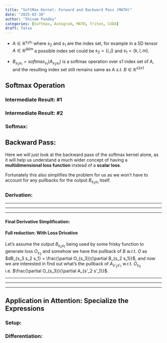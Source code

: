 ```yaml
---
title: "SoftMax Kernel: Forward and Backward Pass (MATH)"
date: "2025-03-30"
author: "Shivam Pandey"
categories: [Softmax, Autograd, MATH, Triton, CUDA]
draft: false
---
```


<!-- # Softmax Kernel: Math & Implementation -->

- $A \in \mathbb{R}^{s_2 s_1}$ where $s_2$ and $s_1$ are the index set, for example in a 5D tensor $A \in \mathbb{R}^{ijklm}$ a possible index set could be $s_2 = \{ i, j \}$ and $s_1 = \{k, l, m \}$.

- $B_{s_2 s_1} = softmax_{s_1}(A_{s_2 s_1})$ is a softmax operation over s1 index set of A, and the resulting index set still remains same as A *s.t.* $B \in \mathbb{R}^{s2s1}$

## Softmax Operation

\begin{equation}
B_{s_2 s_1} = softmax_{s_1}(A_{s_2 s_1})
\end{equation}

### Intermediate Result: #1
\begin{equation}
I^1_{s_2 s_1} = \exp{(A_{s_2 s_1})}
\end{equation}

### Intermediate Result: #2
\begin{equation}
I^2_{s_2} = \sum_{s1}I^1_{s_2 s_1}
\end{equation}

### Softmax:

\begin{equation}
B_{s_2 s_1} = \frac{I^1_{s_2 s_1}}{I^2_{s_2}} = \frac{\exp{(A_{s_2 s_1})}}{\sum_{s1}\exp{(A_{s_2 s_1})}}
\end{equation}


## Backward Pass:

Here we will just look at the backward pass of the softmax kernel alone, as it will help us understand a much wider concept of having a **multidimensional loss function** instead of a **scalar loss**.

Fortunately this also simplifies the problem for us as we won't have to account for any pullbacks for the output $B_{s_2 s_1}$ itself.

\begin{equation}
\frac{\partial B_{s_2 s_1}}{\partial A_{s'_2 s'_1}} \in \mathbb{R}^{s_2 s_1 s'_2 s'_1}
\end{equation}

### Derivation:

\begin{align}
\frac{\partial B_{s_2 s_1}}{\partial A_{s'_2 s'_1}} = \frac{1}{\sum_{s_1}\exp{(A_{s_2 s_1})}} \frac{\partial \exp{(A_{s_2 s_1})}}{\partial A_{s'_2 s'_1}} + \exp(A_{s_2 s_1})\frac{\partial \sum_{s_1} 1/exp(A_{s_2 s_1})}{\partial A_{s'_2 s'_1}}
\end{align}

---

\begin{align}
\frac{1}{\sum_{s_1}\exp{(A_{s_2 s_1})}} \frac{\partial \exp{(A_{s_2 s_1})}}{\partial A_{s'_2 s'_1}} = \frac{\exp(A_{s_2 s_1})}{\sum_{s_1}\exp{(A_{s_2 s_1})}} \frac{A_{s_2 s_1}}{A_{s'_2 s'_1}} = \frac{\exp(A_{s_2 s_1})}{\sum_{s_1}\exp{(A_{s_2 s_1})}} \mathbb{1}_{(s_2 s_1) = (s'_2 s'_1)}
\end{align}

---

\begin{equation}
\exp(A_{s_2 s_1})\frac{\partial \sum_{s_1} 1/exp(A_{s_2 s_1})}{\partial A_{s'_2 s'_1}} = -\frac{\exp(A_{s_2 s_1})}{[\sum_{s_1} exp(A_{s_2 s_1})]^2} \frac{\partial \sum_{s_1} \exp(A_{s_2 s_1})}{\partial A_{s'_2 s'_1}}
\end{equation}

\begin{align}
\frac{\partial \sum_{s_1} \exp(A_{s_2 s_1})}{\partial A_{s'_2 s'_1}} = \sum_{s_1} \frac{\partial \exp(A_{s_2 s_1})}{\partial A_{s'_2 s'_1}} = \sum_{s_1} \exp(A_{s_2 s_1}) \frac{\partial A_{s_2 s_1}}{\partial A_{s'_2 s'_1}} \\ = \sum_{s_1} \exp(A_{s_2 s_1}) \mathbb{1}_{(s_2 s_1) = (s'_2 s'_1)} = \exp(A_{s_2 s'_1}) \mathbb{1}_{s_2 = s'_2}
\end{align}

***

#### Final Derivative Simplification:
> \begin{align}
\frac{\partial B_{s_2 s_1}}{\partial A_{s'_2 s'_1}} = \frac{\exp(A_{s_2 s_1})}{\sum_{s_1}\exp{(A_{s_2 s_1})}} \mathbb{1}_{(s_2 s_1) = (s'_2 s'_1)} - \frac{\exp(A_{s_2 s_1})}{[\sum_{s_1} exp(A_{s_2 s_1})]^2} \exp(A_{s_2 s'_1}) \mathbb{1}_{s_2 = s'_2} \\ = \frac{\exp(A_{s_2 s_1})}{\sum_{s_1}\exp{(A_{s_2 s_1})}} \mathbb{1}_{(s_2 s_1) = (s'_2 s'_1)} - \frac{\exp(A_{s_2 s_1}) \exp(A_{s_2 s'_1})}{[\sum_{s_1} exp(A_{s_2 s_1})]^2} \mathbb{1}_{s_2 = s'_2} \\
= B_{s_2 s_1} \mathbb{1}_{(s_2 s_1) = (s'_2 s'_1)} - B_{s_2 s_1}B_{s_2 s'_1} \mathbb{1}_{s_2 = s'_2}
\end{align}

> \begin{align}
\frac{\partial B_{s_2 s_1}}{\partial A_{s'_2 s'_1}} = B_{s_2 s_1} \mathbb{1}_{(s_2 s_1) = (s'_2 s'_1)} - B_{s_2 s_1}B_{s_2 s'_1} \mathbb{1}_{s_2 = s'_2}
\end{align}

#### Full reduction: With Loss Drivative
Let's assume the output $B_{s_2 s_1}$ being used by some frisky function to generate loss $O_{s_3}$ and somehow we have the pullback of $B$ w.r.t. $O$ as $dB_{s_3 s_2 s_1} = \frac{\partial O_{s_3}}{\partial B_{s_2 s_1}}$, and now we are interested in find out what's the pullback of $A_{s'_2 s'_1}$ w.r.t. $O_{s_3}$ i.e. $\frac{\partial O_{s_3}}{\partial A_{s'_2 s'_1}}$.

\begin{align}
\frac{\partial O_{s_3}}{\partial A_{s'_2 s'_1}} = \sum_{s_2 s_1} \frac{\partial O_{s_3}}{\partial B_{s_2 s_1}}\frac{\partial B_{s_2 s_1}}{\partial A_{s'_2 s'_1}} \\
= \sum_{s_2 s_1} dB_{s_3 s_2 s_1} \left[ \frac{\exp(A_{s_2 s_1})}{\sum_{s_1}\exp{(A_{s_2 s_1})}} \mathbb{1}_{(s_2 s_1) = (s'_2 s'_1)} - \frac{\exp(A_{s_2 s_1}) \exp(A_{s_2 s'_1})}{[\sum_{s_1} exp(A_{s_2 s_1})]^2} \mathbb{1}_{s_2 = s'_2} \right] \\
= dB_{s_3 s'_2 s'_1} \frac{\exp(A_{s'_2 s'_1})}{\sum_{s_1}\exp{(A_{s'_2 s_1})}} - \sum_{s_2 s_1} dB_{s_3 s_2 s_1} \frac{\exp(A_{s_2 s_1}) \exp(A_{s_2 s'_1})}{[\sum_{s_1} exp(A_{s_2 s_1})]^2} \mathbb{1}_{s_2 = s'_2}
\end{align}

---

\begin{align}
\sum_{s_2 s_1} dB_{s_3 s_2 s_1} \frac{\exp(A_{s_2 s_1}) \exp(A_{s_2 s'_1})}{[\sum_{s_1} exp(A_{s_2 s_1})]^2} \mathbb{1}_{s_2 = s'_2} = \sum_{s_1} dB_{s_3 s'_2 s_1} \frac{\exp(A_{s'_2 s_1}) \exp(A_{s'_2 s'_1})}{[\sum_{s_1} exp(A_{s'_2 s_1})]^2} \\
= \frac{\exp(A_{s'_2 s'_1})}{[\sum_{s_1} exp(A_{s'_2 s_1})]^2} \sum_{s_1} [dB_{s_3 s'_2 s_1} \exp(A_{s'_2 s_1})]
\end{align}

***

\begin{align}
\frac{\partial O_{s_3}}{\partial A_{s'_2 s'_1}}
= dB_{s_3 s'_2 s'_1} \frac{\exp(A_{s'_2 s'_1})}{\sum_{s_1}\exp{(A_{s'_2 s_1})}} - \frac{\exp(A_{s'_2 s'_1})}{[\sum_{s_1} exp(A_{s'_2 s_1})]^2} \sum_{s_1} [dB_{s_3 s'_2 s_1} \exp(A_{s'_2 s_1})] \\
= dB_{s_3 s'_2 s'_1} B_{s'_2 s'_1} - B_{s'_2 s'_1}\frac{1}{\sum_{s_1} exp(A_{s'_2 s_1})} \sum_{s_1} [dB_{s_3 s'_2 s_1} \exp(A_{s'_2 s_1})] \\
= dB_{s_3 s'_2 s'_1} B_{s'_2 s'_1} - B_{s'_2 s'_1} \sum_{s_1} [dB_{s_3 s'_2 s_1} B_{s'_2 s_1}] = B_{s'_2 s'_1} [dB_{s_3 s'_2 s'_1} - \sum_{s_1} [dB_{s_3 s'_2 s_1} B_{s'_2 s_1}]]
\end{align}

***

> \begin{align}
\frac{\partial O_{s_3}}{\partial A_{s'_2 s'_1}} = B_{s'_2 s'_1} \left[dB_{s_3 s'_2 s'_1} - \sum_{s_1} dB_{s_3 s'_2 s_1} B_{s'_2 s_1}\right]
\end{align}

## Application in Attention: Specialize the Expressions

### Setup:

\begin{align}
P_{ij} = softmax(S_{ij}) \\
S_{ij} \in \mathbb{R}^{M \times N} \\
P_{ij} \in \mathbb{R}^{M \times N} \\
O_{\phi} \in \mathbb{R} \\
dP_{\phi ij} = \frac{\partial O_{\phi}}{\partial P_{ij}} \in \mathbb{R}^{\phi \times M \times N} \implies \text{Known}
\end{align}

### Differentiation:

\begin{align}
\frac{\partial O_{\phi}}{\partial S_{i'j'}} = \sum_{ij} \frac{\partial O_{\phi}}{\partial P_{ij}}\frac{\partial P_{ij}}{\partial S_{i'j'}} = P_{i'j'} \left[dP_{\phi i'j'} - \sum_{j} dP_{\phi i'j} P_{i'j} \right] \\
= P_{i'j'} \left[dP_{i'j'} - \sum_{j} dP_{i'j} P_{i'j} \right] = P_{i'j'} \left[dP_{i'j'} - dP_{i':}^T \circ P_{i':} \right] \\
= P \times \left[dP - BMM(dP_{i'1j, P_{i'j1}}) \right]
\end{align}

> \begin{align}
\frac{\partial O_{\phi}}{\partial S_{i'j'}} = P_{i'j'} \left[dP_{i'j'} - dP_{i':}^T \circ P_{i':} \right]
\end{align}

